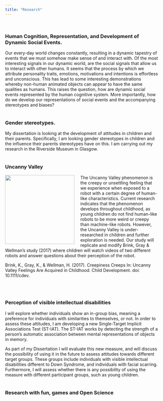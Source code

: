 ```yaml
---
title: "Research"
---
```

<br>

### Human Cognition, Representation, and Development of Dynamic Social Events. 
Our every-day world changes constantly, resulting in a dynamic tapestry of events that we must somehow make sense of and interact with. Of the most interesting signals in our dynamic world, are the social signals that allow us to interact with other humans. It seems that the process by which we attribute personality traits, emotions, motivations and intentions is effortless and unconscious. This has lead to some interesting demonstrations whereby non-human animated objects can appear to have the same qualities as humans. This raises the question, how are dynamic social events represented by the human cognitive system. More importantly, how do we develop our representations of social events and the accompanying stereotypes and biases? 
<br><br>

### Gender stereotypes.
My dissertation is looking at the development of attitudes in children and their parents. Specifically, I am looking gender stereotypes in children and the influence their parents stereotypes have on this. I am carrying out my research in the Riverside Museum in Glasgow.
<br><br>

### Uncanny Valley
<img src="images/uncannyv.jpg" style="width:60mm; margin-right: 20px" 
align="left">

The Uncanny Valley phenomenon is the creepy or unsettling feeling that we experience when exposed to a robot with a certain degree of human-like characteristics. Current research indicates that the phenomenon develops throughout childhood, as young children do not find human-like robots to be more weird or creepy than machine-like robots. However, the Uncanny Valley is under-researched in children and further exploration is needed. Our study will replicate and modify Brink, Gray & Wellman’s study (2017) where children will watch videos of two different robots and answer questions about their perception of the robot. 

Brink, K., Gray, K., & Wellman, H. (2017). Creepiness Creeps In: Uncanny Valley Feelings Are Acquired in Childhood. Child Development. doi: 10.1111/cdev.

<br><br>

### Perception of visible intellectual disabilities
 I will explore whether individuals show an in-group bias, meaning a preference for individuals with similarities to themselves, or not. In order to assess these attitudes, I am developing a new Single-Target Implicit Associations Test (ST-IAT). The ST-IAT works by detecting the strength of a person’s automatic association between mental representations of objects in memory. 

As part of my Dissertation I will evaluate this new measure, and will discuss the possibility of using it in the future to assess attitudes towards different target groups. These groups include individuals with visible intellectual disabilities different to Down Syndrome, and individuals with facial scarring. Furthermore, I will assess whether there is any possibility of using the measure with different participant groups, such as young children.
<br><br>

### Research with fun, games and Open Science

